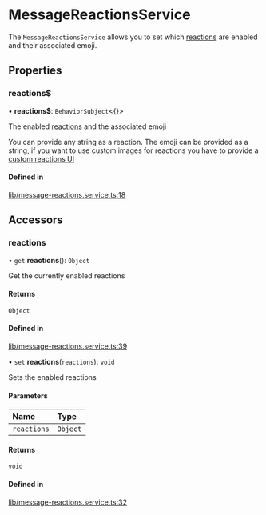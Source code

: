# MessageReactionsService

The `MessageReactionsService` allows you to set which [reactions](https://getstream.io/chat/docs/javascript/send_reaction/?language=javascript) are enabled and their associated emoji.

## Properties

### reactions$

• **reactions$**: `BehaviorSubject`<{}\>

The enabled [reactions](https://getstream.io/chat/docs/javascript/send_reaction/?language=javascript) and the associated emoji

You can provide any string as a reaction. The emoji can be provided as a string, if you want to use custom images for reactions you have to provide a [custom reactions UI](../../services/CustomTemplatesService/#messagereactionstemplate)

#### Defined in

[lib/message-reactions.service.ts:18](https://github.com/GetStream/stream-chat-angular/blob/67583c0/projects/stream-chat-angular/src/lib/message-reactions.service.ts#L18)

## Accessors

### reactions

• `get` **reactions**(): `Object`

Get the currently enabled reactions

#### Returns

`Object`

#### Defined in

[lib/message-reactions.service.ts:39](https://github.com/GetStream/stream-chat-angular/blob/67583c0/projects/stream-chat-angular/src/lib/message-reactions.service.ts#L39)

• `set` **reactions**(`reactions`): `void`

Sets the enabled reactions

#### Parameters

| Name | Type |
| :------ | :------ |
| `reactions` | `Object` |

#### Returns

`void`

#### Defined in

[lib/message-reactions.service.ts:32](https://github.com/GetStream/stream-chat-angular/blob/67583c0/projects/stream-chat-angular/src/lib/message-reactions.service.ts#L32)
